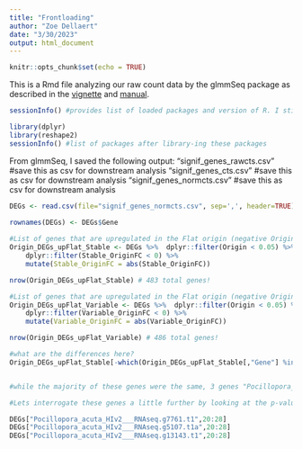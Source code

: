 ```yaml
---
title: "Frontloading"
author: "Zoe Dellaert"
date: "3/30/2023"
output: html_document
---
```


```r
knitr::opts_chunk$set(echo = TRUE)
```

This is a Rmd file analyzing our raw count data by the glmmSeq package as described in the [vignette](https://cran.r-project.org/web/packages/glmmSeq/vignettes/glmmSeq.html) and [manual](https://cran.r-project.org/web/packages/glmmSeq/glmmSeq.pdf).

```r
sessionInfo() #provides list of loaded packages and version of R. I still have version 4.1 for now.
```

```r
library(dplyr)
library(reshape2)
sessionInfo() #list of packages after library-ing these packages
```

From glmmSeq, I saved the following output:
"signif_genes_rawcts.csv" #save this as csv for downstream analysis
"signif_genes_cts.csv" #save this as csv for downstream analysis
"signif_genes_normcts.csv" #save this as csv for downstream analysis

```r
DEGs <- read.csv(file="signif_genes_normcts.csv", sep=',', header=TRUE)  %>% dplyr::select(!c('X'))

rownames(DEGs) <- DEGs$Gene
  
#List of genes that are upregulated in the Flat origin (negative OriginFC) in the Stable treatment
Origin_DEGs_upFlat_Stable <- DEGs %>%  dplyr::filter(Origin < 0.05) %>% 
    dplyr::filter(Stable_OriginFC < 0) %>%
    mutate(Stable_OriginFC = abs(Stable_OriginFC))

nrow(Origin_DEGs_upFlat_Stable) # 483 total genes! 

#List of genes that are upregulated in the Flat origin (negative OriginFC) in the Variable treatment
Origin_DEGs_upFlat_Variable <- DEGs %>%  dplyr::filter(Origin < 0.05) %>%
    dplyr::filter(Variable_OriginFC < 0) %>%
    mutate(Variable_OriginFC = abs(Variable_OriginFC))

nrow(Origin_DEGs_upFlat_Variable) # 486 total genes! 

#what are the differences here?
Origin_DEGs_upFlat_Stable[-which(Origin_DEGs_upFlat_Stable[,"Gene"] %in% Origin_DEGs_upFlat_Variable[,"Gene"]),"Gene"] #this code checks all of the 483 genes that are upregulated in Flat in the Stable Treatment against all of those in the Variable Treatment. It confirms that the 483 genes in the Stable Treatment are all also represented in the Variable treatment, so it is good to know that these are not different sets of genes. However, 3 genes are extra in the Variable treatment that were not upregulated in Flat in the Stable treatment


#while the majority of these genes were the same, 3 genes "Pocillopora_acuta_HIv2___RNAseq.g7761.t1" , "Pocillopora_acuta_HIv2___RNAseq.g5107.t1a" , and "Pocillopora_acuta_HIv2___RNAseq.g13143.t1" had a negative fold change in the Variable treatment but not the stable treatment. This means that these three genes were upregulated in the Flat origin in the Variable treatment but not in the Stable treatment

#Lets interrogate these genes a little further by looking at the p-values and fold change for each gene

DEGs["Pocillopora_acuta_HIv2___RNAseq.g7761.t1",20:28]
DEGs["Pocillopora_acuta_HIv2___RNAseq.g5107.t1a",20:28]
DEGs["Pocillopora_acuta_HIv2___RNAseq.g13143.t1",20:28]

```

